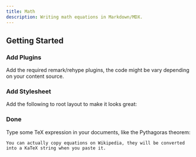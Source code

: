 ```yaml
---
title: Math
description: Writing math equations in Markdown/MDX.
---
```


## Getting Started

### Add Plugins

Add the required remark/rehype plugins, the code might be vary depending on your content source.


### Add Stylesheet

Add the following to root layout to make it looks great:


### Done

Type some TeX expression in your documents, like the Pythagoras theorem:

<Callout title="Tip">

    You can actually copy equations on Wikipedia, they will be converted into a KaTeX string when you paste it.

</Callout>
